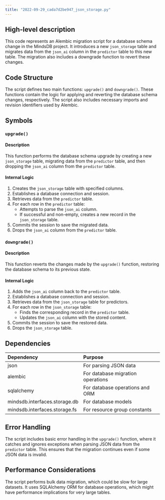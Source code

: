 ```yaml
---
title: "2022-09-29_cada7d2be947_json_storage.py"
---
```


## High-level description
This code represents an Alembic migration script for a database schema change in the MindsDB project. It introduces a new `json_storage` table and migrates data from the `json_ai` column in the `predictor` table to this new table. The migration also includes a downgrade function to revert these changes.

## Code Structure
The script defines two main functions: `upgrade()` and `downgrade()`. These functions contain the logic for applying and reverting the database schema changes, respectively. The script also includes necessary imports and revision identifiers used by Alembic.

## Symbols

### `upgrade()`
#### Description
This function performs the database schema upgrade by creating a new `json_storage` table, migrating data from the `predictor` table, and then dropping the `json_ai` column from the `predictor` table.

#### Internal Logic
1. Creates the `json_storage` table with specified columns.
2. Establishes a database connection and session.
3. Retrieves data from the `predictor` table.
4. For each row in the `predictor` table:
   - Attempts to parse the `json_ai` column.
   - If successful and non-empty, creates a new record in the `json_storage` table.
5. Commits the session to save the migrated data.
6. Drops the `json_ai` column from the `predictor` table.

### `downgrade()`
#### Description
This function reverts the changes made by the `upgrade()` function, restoring the database schema to its previous state.

#### Internal Logic
1. Adds the `json_ai` column back to the `predictor` table.
2. Establishes a database connection and session.
3. Retrieves data from the `json_storage` table for predictors.
4. For each row in the `json_storage` table:
   - Finds the corresponding record in the `predictor` table.
   - Updates the `json_ai` column with the stored content.
5. Commits the session to save the restored data.
6. Drops the `json_storage` table.

## Dependencies
| Dependency | Purpose |
|:-----------|:--------|
| json | For parsing JSON data |
| alembic | For database migration operations |
| sqlalchemy | For database operations and ORM |
| mindsdb.interfaces.storage.db | For database models |
| mindsdb.interfaces.storage.fs | For resource group constants |

## Error Handling
The script includes basic error handling in the `upgrade()` function, where it catches and ignores exceptions when parsing JSON data from the `predictor` table. This ensures that the migration continues even if some JSON data is invalid.

## Performance Considerations
The script performs bulk data migration, which could be slow for large datasets. It uses SQLAlchemy ORM for database operations, which might have performance implications for very large tables.